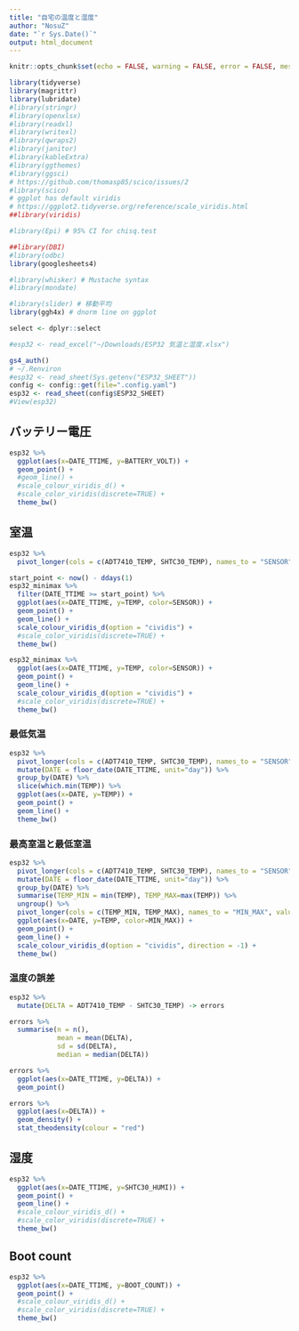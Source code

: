 ```yaml
---
title: "自宅の温度と湿度"
author: "NosuZ"
date: "`r Sys.Date()`"
output: html_document
---
```

```r
knitr::opts_chunk$set(echo = FALSE, warning = FALSE, error = FALSE, message = FALSE)
```

```r
library(tidyverse)
library(magrittr)
library(lubridate)
#library(stringr)
#library(openxlsx)
#library(readxl)
#library(writexl)
#library(qwraps2)
#library(janitor)
#library(kableExtra)
#library(ggthemes)
#library(ggsci)
# https://github.com/thomasp85/scico/issues/2
#library(scico)
# ggplot has default viridis
# https://ggplot2.tidyverse.org/reference/scale_viridis.html
##library(viridis)

#library(Epi) # 95% CI for chisq.test

##library(DBI)
#library(odbc)
library(googlesheets4)

#library(whisker) # Mustache syntax
#library(mondate)

#library(slider) # 移動平均
library(ggh4x) # dnorm line on ggplot

select <- dplyr::select

```

```r
#esp32 <- read_excel("~/Downloads/ESP32 気温と湿度.xlsx")

gs4_auth()
# ~/.Renviron
#esp32 <- read_sheet(Sys.getenv("ESP32_SHEET"))
config <- config::get(file=".config.yaml")
esp32 <- read_sheet(config$ESP32_SHEET)
#View(esp32)
```

## バッテリー電圧

```r
esp32 %>% 
  ggplot(aes(x=DATE_TTIME, y=BATTERY_VOLT)) +
  geom_point() + 
  #geom_line() +
  #scale_colour_viridis_d() + 
  #scale_color_viridis(discrete=TRUE) + 
  theme_bw()
```

## 室温

```r
esp32 %>% 
  pivot_longer(cols = c(ADT7410_TEMP, SHTC30_TEMP), names_to = "SENSOR", values_to = "TEMP") -> esp32_minimax

start_point <- now() - ddays(1)
esp32_minimax %>% 
  filter(DATE_TTIME >= start_point) %>% 
  ggplot(aes(x=DATE_TTIME, y=TEMP, color=SENSOR)) +
  geom_point() + 
  geom_line() +
  scale_colour_viridis_d(option = "cividis") + 
  #scale_color_viridis(discrete=TRUE) + 
  theme_bw()

esp32_minimax %>% 
  ggplot(aes(x=DATE_TTIME, y=TEMP, color=SENSOR)) +
  geom_point() + 
  geom_line() +
  scale_colour_viridis_d(option = "cividis") + 
  #scale_color_viridis(discrete=TRUE) + 
  theme_bw()

```

### 最低気温

```r
esp32 %>% 
  pivot_longer(cols = c(ADT7410_TEMP, SHTC30_TEMP), names_to = "SENSOR", values_to = "TEMP") %>%
  mutate(DATE = floor_date(DATE_TTIME, unit="day")) %>% 
  group_by(DATE) %>% 
  slice(which.min(TEMP)) %>% 
  ggplot(aes(x=DATE, y=TEMP)) +
  geom_point() + 
  geom_line() +
  theme_bw()

```

### 最高室温と最低室温

```r
esp32 %>% 
  pivot_longer(cols = c(ADT7410_TEMP, SHTC30_TEMP), names_to = "SENSOR", values_to = "TEMP") %>%
  mutate(DATE = floor_date(DATE_TTIME, unit="day")) %>% 
  group_by(DATE) %>% 
  summarise(TEMP_MIN = min(TEMP), TEMP_MAX=max(TEMP)) %>% 
  ungroup() %>% 
  pivot_longer(cols = c(TEMP_MIN, TEMP_MAX), names_to = "MIN_MAX", values_to = "TEMP") %>% 
  ggplot(aes(x=DATE, y=TEMP, color=MIN_MAX)) +
  geom_point() + 
  geom_line() +
  scale_colour_viridis_d(option = "cividis", direction = -1) + 
  theme_bw()

```


### 温度の誤差

```r
esp32 %>%
  mutate(DELTA = ADT7410_TEMP - SHTC30_TEMP) -> errors

errors %>% 
  summarise(n = n(),
            mean = mean(DELTA),
            sd = sd(DELTA),
            median = median(DELTA))

errors %>% 
  ggplot(aes(x=DATE_TTIME, y=DELTA)) +
  geom_point()

errors %>% 
  ggplot(aes(x=DELTA)) +
  geom_density() +
  stat_theodensity(colour = "red")

```

## 湿度

```r
esp32 %>% 
  ggplot(aes(x=DATE_TTIME, y=SHTC30_HUMI)) +
  geom_point() + 
  geom_line() +
  #scale_colour_viridis_d() + 
  #scale_color_viridis(discrete=TRUE) + 
  theme_bw()
```

## Boot count

```r
esp32 %>% 
  ggplot(aes(x=DATE_TTIME, y=BOOT_COUNT)) +
  geom_point() + 
  #scale_colour_viridis_d() + 
  #scale_color_viridis(discrete=TRUE) + 
  theme_bw()
```

